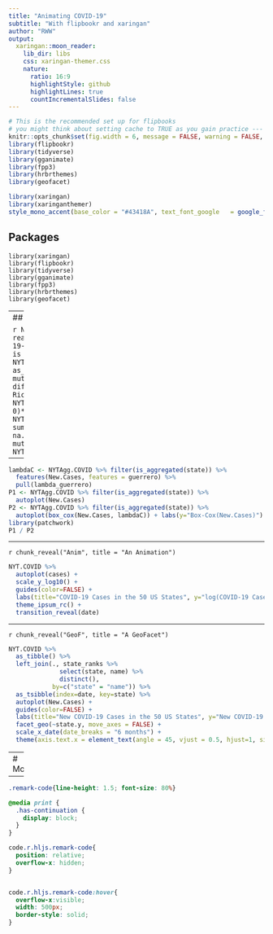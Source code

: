 ---
title: "Animating COVID-19"
subtitle: "With flipbookr and xaringan"
author: "RWW"
output:
  xaringan::moon_reader:
    lib_dir: libs
    css: xaringan-themer.css
    nature:
      ratio: 16:9
      highlightStyle: github
      highlightLines: true
      countIncrementalSlides: false
---


```{r, include = F}
# This is the recommended set up for flipbooks
# you might think about setting cache to TRUE as you gain practice --- building flipbooks from scratch can be time consuming
knitr::opts_chunk$set(fig.width = 6, message = FALSE, warning = FALSE, comment = "", cache = F)
library(flipbookr)
library(tidyverse)
library(gganimate)
library(fpp3)
library(hrbrthemes)
library(geofacet)
```

```{r xaringan-themer, include=FALSE, warning=FALSE}
library(xaringan)
library(xaringanthemer)
style_mono_accent(base_color = "#43418A", text_font_google   = google_font("Fira Sans", "300", "300i"))
```

## Packages

```
library(xaringan)
library(flipbookr)
library(tidyverse)
library(gganimate)
library(fpp3)
library(hrbrthemes)
library(geofacet)
```

---
## Get Some Data

```{r DataL}
NYT.COVIDN <- read.csv(url("https://raw.githubusercontent.com/nytimes/covid-19-data/master/us-states.csv"))
# Define a tsibble; the date is imported as character so mutate that first.
NYT.COVID <- NYT.COVIDN %>% 
  mutate(date=as.Date(date)) %>% 
  as_tsibble(index=date, key=state) %>% 
  group_by(state) %>% 
  mutate(New.Cases = difference(cases), New.Deaths = difference(deaths)) %>% 
  filter(!(state %in% c("Guam","Puerto Rico", "Virgin Islands","Northern Mariana Islands")))
NYT.COVID <- NYT.COVID %>% mutate(New.Cases = (New.Cases >= 0)*New.Cases, New.Deaths = (New.Deaths >= 0)*New.Deaths)
NYTAgg.COVID <- NYT.COVID %>% 
  aggregate_key(state, New.Cases = sum(New.Cases, na.rm=TRUE), New.Deaths = sum(New.Deaths, na.rm=TRUE)) %>% 
  filter(date > as.Date("2020-03-31")) %>% 
  mutate(Day.of.Week = as.factor(wday(date, label = TRUE)))
NYT.COVID %>% head()
```

---

```{r}
lambdaC <- NYTAgg.COVID %>% filter(is_aggregated(state)) %>%
  features(New.Cases, features = guerrero) %>%
  pull(lambda_guerrero)
P1 <- NYTAgg.COVID %>% filter(is_aggregated(state)) %>%
  autoplot(New.Cases)
P2 <- NYTAgg.COVID %>% filter(is_aggregated(state)) %>%
  autoplot(box_cox(New.Cases, lambdaC)) + labs(y="Box-Cox(New.Cases)")
library(patchwork)
P1 / P2
```

---

`r chunk_reveal("Anim", title = "An Animation")`

```{r Anim, include = FALSE}
NYT.COVID %>% 
  autoplot(cases) + 
  scale_y_log10() + 
  guides(color=FALSE) + 
  labs(title="COVID-19 Cases in the 50 US States", y="log(COVID-19 Cases)") + 
  theme_ipsum_rc() + 
  transition_reveal(date)
```

---

`r chunk_reveal("GeoF", title = "A GeoFacet")`

```{r GeoF, include = FALSE}
NYT.COVID %>% 
  as_tibble() %>% 
  left_join(., state_ranks %>% 
              select(state, name) %>% 
              distinct(), 
            by=c("state" = "name")) %>% 
  as_tsibble(index=date, key=state) %>% 
  autoplot(New.Cases) + 
  guides(color=FALSE) + 
  labs(title="New COVID-19 Cases in the 50 US States", y="New COVID-19 Cases", x="") + 
  facet_geo(~state.y, move_axes = FALSE) + 
  scale_x_date(date_breaks = "6 months") + 
  theme(axis.text.x = element_text(angle = 45, vjust = 0.5, hjust=1, size = 6))
```

---
# Models

---



<!-- adjust font size in this css code chunk, currently 80 -->

```{css, eval = TRUE, echo = FALSE}
.remark-code{line-height: 1.5; font-size: 80%}

@media print {
  .has-continuation {
    display: block;
  }
}

code.r.hljs.remark-code{
  position: relative;
  overflow-x: hidden;
}


code.r.hljs.remark-code:hover{
  overflow-x:visible;
  width: 500px;
  border-style: solid;
}
```



